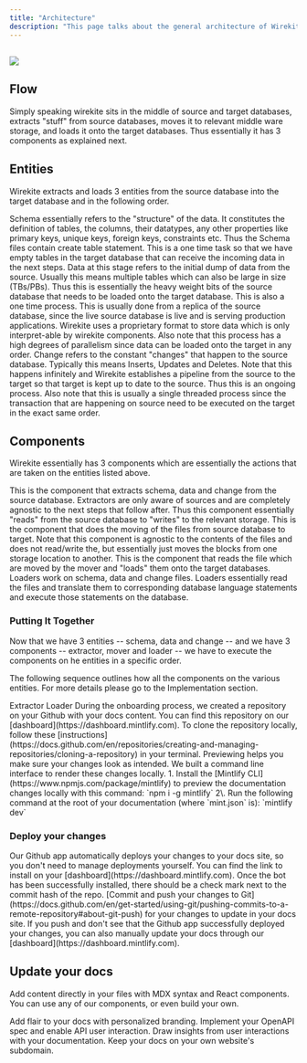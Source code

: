 ```yaml
---
title: "Architecture"
description: "This page talks about the general architecture of Wirekite, the various components that comprise it and functions, limitations of those components. For a more detailed architecture please check the Implementation page.  "
---
```


## ![](/images/SimpleArchitecture.svg)

## Flow

Simply speaking wirekite sits in the middle of source and target databases, extracts "stuff" from source databases, moves it to relevant middle ware storage, and loads it onto the target databases. Thus essentially it has 3 components as explained next.

## Entities&#x20;

Wirekite extracts and loads 3 entities from the source database into the target database and in the following order.

<Steps>
  <Step title="Schema">
    Schema essentially refers to the "structure" of the data. It constitutes the definition of tables, the columns, their datatypes, any other properties like primary keys, unique keys, foreign keys, constraints etc. Thus the Schema files contain create table statement. This is a one time task so that we have empty tables in the target database that can receive the incoming data in the next steps.
  </Step>

  <Step title="Data">
    Data at this stage refers to the initial dump of data from the source. Usually this means multiple tables which can also be large in size (TBs/PBs). Thus this is essentially the heavy weight bits of the source database that needs to be loaded onto the target database. This is also a one time process. This is usually done from a replica of the source database, since the live source database is live and is serving production applications. Wirekite uses a proprietary format to store data which is only interpret-able by wirekite components. Also note that this process has a high degrees of parallelism since data can be loaded onto the target in any order.
  </Step>

  <Step title="Change">
    Change refers to the constant "changes" that happen to the source database. Typically this means Inserts, Updates and Deletes. Note that this happens infinitely and Wirekite establishes a pipeline from the source to the target so that target is kept up to date to the source. Thus this is an ongoing process. Also note that this is usually a single threaded process since the transaction that are happening on source need to be executed on the target in the exact same order.
  </Step>
</Steps>

## Components

Wirekite essentially has 3 components which are essentially the actions that are taken on the entities listed above.&#x20;

<Steps>
  <Step title="Extractor">
    This is the component that extracts schema, data and change from the source database. Extractors are only aware of sources and are completely agnostic to the next steps that follow after. Thus this component essentially "reads" from the source database to "writes" to the relevant storage.
  </Step>

  <Step title="Mover">
    This is the component that does the moving of the files from source database to target. Note that this component is agnostic to the contents of the files and does not read/write the, but essentially just moves the blocks from one storage location to another.
  </Step>

  <Step title="Loader">
    This is the component that reads the file which are moved by the mover and "loads" them onto the target databases. Loaders work on schema, data and change files. Loaders essentially read the files and translate them to corresponding database language statements and execute those statements on the database.
  </Step>
</Steps>

### Putting It Together



Now that we have 3 entities -- schema, data and change -- and we have 3 components -- extractor, mover and loader -- we have to execute the components on he entities in a specific order.&#x20;

The following sequence outlines how all the components on the various entities. For more details please go to the Implementation section.&#x20;



<Steps>
  
  <Step title="Schema">
    <Steps>
      <Step>Extractor</Step>    
      <Step>Loader</Step>    
    </Steps>    
  </Step>

  <Step title="Step 2">
  </Step>

</Steps>











<AccordionGroup>
  <Accordion icon="github" title="Clone your docs locally">
    During the onboarding process, we created a repository on your Github with
    your docs content. You can find this repository on our
    [dashboard](https://dashboard.mintlify.com). To clone the repository
    locally, follow these
    [instructions](https://docs.github.com/en/repositories/creating-and-managing-repositories/cloning-a-repository)
    in your terminal.
  </Accordion>

  <Accordion icon="rectangle-terminal" title="Preview changes">
    Previewing helps you make sure your changes look as intended. We built a
    command line interface to render these changes locally. 1. Install the
    [Mintlify CLI](https://www.npmjs.com/package/mintlify) to preview the
    documentation changes locally with this command: `npm i -g mintlify`
    2\. Run the following command at the root of your documentation (where
    `mint.json` is): `mintlify dev`
  </Accordion>
</AccordionGroup>

### Deploy your changes

<AccordionGroup>
  <Accordion icon="message-bot" title="Install our Github app">
    Our Github app automatically deploys your changes to your docs site, so you
    don't need to manage deployments yourself. You can find the link to install on
    your [dashboard](https://dashboard.mintlify.com). Once the bot has been
    successfully installed, there should be a check mark next to the commit hash
    of the repo.
  </Accordion>

  <Accordion icon="rocket" title="Push your changes">
    [Commit and push your changes to
    Git](https://docs.github.com/en/get-started/using-git/pushing-commits-to-a-remote-repository#about-git-push)
    for your changes to update in your docs site. If you push and don't see that
    the Github app successfully deployed your changes, you can also manually
    update your docs through our [dashboard](https://dashboard.mintlify.com).
  </Accordion>
</AccordionGroup>

## Update your docs

Add content directly in your files with MDX syntax and React components. You can use any of our components, or even build your own.

<CardGroup>
  <Card title="Style Your Docs" icon="paintbrush" href="/settings/global">
    Add flair to your docs with personalized branding.
  </Card>

  <Card title="Add API Endpoints" icon="square-code" href="/api-playground/configuration">
    Implement your OpenAPI spec and enable API user interaction.
  </Card>

  <Card title="Integrate Analytics" icon="chart-mixed" href="/analytics/supported-integrations">
    Draw insights from user interactions with your documentation.
  </Card>

  <Card title="Host on a Custom Domain" icon="browser" href="/settings/custom-domain/subdomain">
    Keep your docs on your own website's subdomain.
  </Card>
</CardGroup>